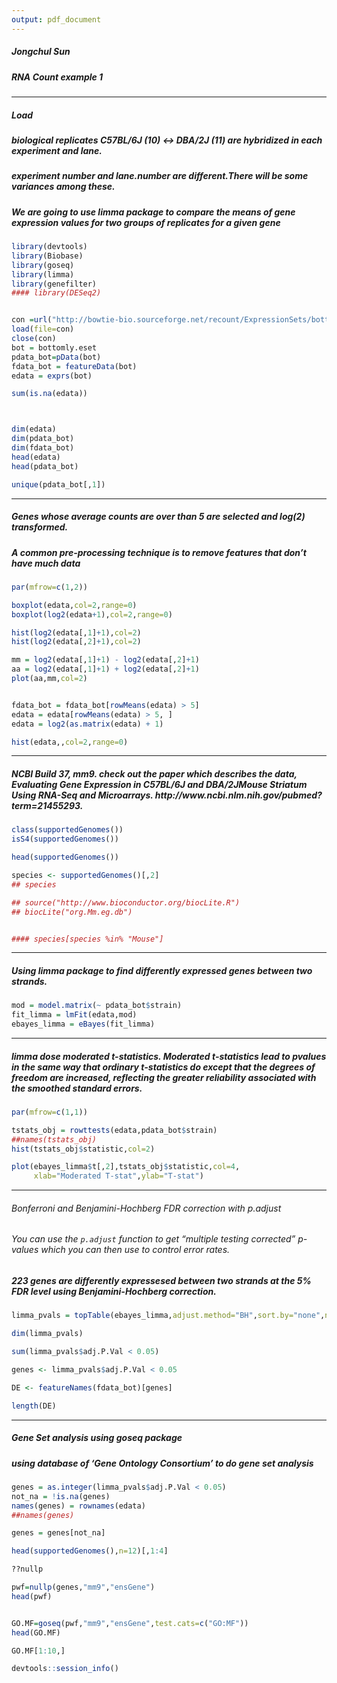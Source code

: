 ```yaml
---
output: pdf_document
---
```


##### Jongchul Sun

##### RNA Count example 1 

------------------------

##### Load 

##### biological replicates C57BL/6J (10) <-> DBA/2J (11) are hybridized in each experiment and lane.

##### experiment number and lane.number are different.There will be some variances among these. 

##### We are going to use limma package to compare  the means of gene expression values for two groups of replicates for a given gene



```r
library(devtools)
library(Biobase)
library(goseq)
library(limma)
library(genefilter)
#### library(DESeq2)


con =url("http://bowtie-bio.sourceforge.net/recount/ExpressionSets/bottomly_eset.RData")
load(file=con)
close(con)
bot = bottomly.eset
pdata_bot=pData(bot)
fdata_bot = featureData(bot)
edata = exprs(bot)

sum(is.na(edata))



dim(edata)
dim(pdata_bot)
dim(fdata_bot)
head(edata)
head(pdata_bot)

unique(pdata_bot[,1])

```


---------------- 

##### Genes whose average counts are over than 5 are selected and log(2) transformed.
##### A common pre-processing technique is to remove features that don't have much data


```r

par(mfrow=c(1,2))

boxplot(edata,col=2,range=0)
boxplot(log2(edata+1),col=2,range=0)

hist(log2(edata[,1]+1),col=2)
hist(log2(edata[,2]+1),col=2)

mm = log2(edata[,1]+1) - log2(edata[,2]+1)
aa = log2(edata[,1]+1) + log2(edata[,2]+1)
plot(aa,mm,col=2)


fdata_bot = fdata_bot[rowMeans(edata) > 5]
edata = edata[rowMeans(edata) > 5, ]
edata = log2(as.matrix(edata) + 1)

hist(edata,,col=2,range=0)


```

-----------------------

##### NCBI Build 37, mm9. check out the paper which describes the data, Evaluating Gene Expression in C57BL/6J and DBA/2JMouse Striatum Using RNA-Seq and Microarrays.  http://www.ncbi.nlm.nih.gov/pubmed?term=21455293. 


```r

class(supportedGenomes())
isS4(supportedGenomes())

head(supportedGenomes())

species <- supportedGenomes()[,2]
## species

## source("http://www.bioconductor.org/biocLite.R")
## biocLite("org.Mm.eg.db")


#### species[species %in% "Mouse"]


```


--------------------------

##### Using limma package to find differently expressed genes between two strands. 


```r

mod = model.matrix(~ pdata_bot$strain)
fit_limma = lmFit(edata,mod)
ebayes_limma = eBayes(fit_limma)


```


-------------------------------------

##### limma dose moderated t-statistics. Moderated t-statistics lead to pvalues in the same way that ordinary t-statistics do except that the degrees of freedom are increased, reflecting the greater reliability associated with the smoothed standard errors.


```r

par(mfrow=c(1,1))

tstats_obj = rowttests(edata,pdata_bot$strain)
##names(tstats_obj)
hist(tstats_obj$statistic,col=2)

plot(ebayes_limma$t[,2],tstats_obj$statistic,col=4,
     xlab="Moderated T-stat",ylab="T-stat")


```


----------------

###### Bonferroni and Benjamini-Hochberg FDR correction with p.adjust

###### You can use the `p.adjust` function to get "multiple testing corrected" p-values which you can then use to control error rates.


##### 223 genes are differently expressesed between two strands at the 5% FDR level using Benjamini-Hochberg correction.


```r

limma_pvals = topTable(ebayes_limma,adjust.method="BH",sort.by="none",number=dim(edata)[1])

dim(limma_pvals)

sum(limma_pvals$adj.P.Val < 0.05)

genes <- limma_pvals$adj.P.Val < 0.05

DE <- featureNames(fdata_bot)[genes]

length(DE)

```

--------

##### Gene Set analysis using goseq package
##### using database of 'Gene Ontology Consortium' to do gene set analysis


```r

genes = as.integer(limma_pvals$adj.P.Val < 0.05)
not_na = !is.na(genes)
names(genes) = rownames(edata)
##names(genes)

genes = genes[not_na]

head(supportedGenomes(),n=12)[,1:4]

??nullp

pwf=nullp(genes,"mm9","ensGene")
head(pwf)


GO.MF=goseq(pwf,"mm9","ensGene",test.cats=c("GO:MF"))
head(GO.MF)

GO.MF[1:10,]

```



```r

devtools::session_info()

``````
